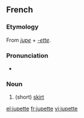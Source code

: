 ==French==

===Etymology===
From ''[[jupe]]'' + ''[[-ette]]''.

===Pronunciation===
* {{IPA|/ʒypɛt/|lang=fr}}

===Noun===
{{fr-noun|f}}

# (short) [[skirt]]

[[el:jupette]]
[[fr:jupette]]
[[vi:jupette]]